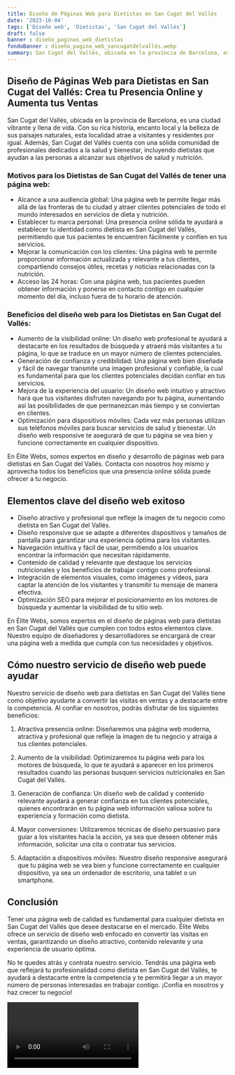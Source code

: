 ```yaml
---
title: Diseño de Páginas Web para Dietistas en San Cugat del Vallés
date: '2023-10-04'
tags: ['Diseño web', 'Dietistas', 'San Cugat del Vallés']
draft: false
banner : diseño_paginas_web_dietistas
fondoBanner : diseño_pagina_web_sancugatdelvallés.webp
summary: San Cugat del Vallés, ubicada en la provincia de Barcelona, es una ciudad vibrante y llena de vida. Con su rica historia, encanto local y la belleza de sus paisajes naturales, esta localidad atrae a visitantes y residentes por igual. Además, San Cugat del Vallés cuenta con una sólida comunidad de profesionales dedicados a la salud y bienestar, incluyendo dietistas que ayudan a las personas a alcanzar sus objetivos de salud y nutrición.
---
```


## Diseño de Páginas Web para Dietistas en San Cugat del Vallés: Crea tu Presencia Online y Aumenta tus Ventas 

San Cugat del Vallés, ubicada en la provincia de Barcelona, es una ciudad vibrante y llena de vida. Con su rica historia, encanto local y la belleza de sus paisajes naturales, esta localidad atrae a visitantes y residentes por igual. Además, San Cugat del Vallés cuenta con una sólida comunidad de profesionales dedicados a la salud y bienestar, incluyendo dietistas que ayudan a las personas a alcanzar sus objetivos de salud y nutrición.

### Motivos para los Dietistas de San Cugat del Vallés de tener una página web:

- Alcance a una audiencia global: Una página web te permite llegar más allá de las fronteras de tu ciudad y atraer clientes potenciales de todo el mundo interesados en servicios de dieta y nutrición.
- Establecer tu marca personal: Una presencia online sólida te ayudará a establecer tu identidad como dietista en San Cugat del Vallés, permitiendo que tus pacientes te encuentren fácilmente y confíen en tus servicios.
- Mejorar la comunicación con los clientes: Una página web te permite proporcionar información actualizada y relevante a tus clientes, compartiendo consejos útiles, recetas y noticias relacionadas con la nutrición.
- Acceso las 24 horas: Con una página web, tus pacientes pueden obtener información y ponerse en contacto contigo en cualquier momento del día, incluso fuera de tu horario de atención.

### Beneficios del diseño web para los Dietistas en San Cugat del Vallés:

- Aumento de la visibilidad online: Un diseño web profesional te ayudará a destacarte en los resultados de búsqueda y atraerá más visitantes a tu página, lo que se traduce en un mayor número de clientes potenciales.
- Generación de confianza y credibilidad: Una página web bien diseñada y fácil de navegar transmite una imagen profesional y confiable, la cual es fundamental para que los clientes potenciales decidan confiar en tus servicios.
- Mejora de la experiencia del usuario: Un diseño web intuitivo y atractivo hará que tus visitantes disfruten navegando por tu página, aumentando así las posibilidades de que permanezcan más tiempo y se conviertan en clientes.
- Optimización para dispositivos móviles: Cada vez más personas utilizan sus teléfonos móviles para buscar servicios de salud y bienestar. Un diseño web responsive te asegurará de que tu página se vea bien y funcione correctamente en cualquier dispositivo.

En Élite Webs, somos expertos en diseño y desarrollo de páginas web para dietistas en San Cugat del Vallés. Contacta con nosotros hoy mismo y aprovecha todos los beneficios que una presencia online sólida puede ofrecer a tu negocio.

<GifSeo />

<Cta />

## Elementos clave del diseño web exitoso

- Diseño atractivo y profesional que refleje la imagen de tu negocio como dietista en San Cugat del Vallés.
- Diseño responsive que se adapte a diferentes dispositivos y tamaños de pantalla para garantizar una experiencia óptima para los visitantes.
- Navegación intuitiva y fácil de usar, permitiendo a los usuarios encontrar la información que necesitan rápidamente.
- Contenido de calidad y relevante que destaque los servicios nutricionales y los beneficios de trabajar contigo como profesional.
- Integración de elementos visuales, como imágenes y vídeos, para captar la atención de los visitantes y transmitir tu mensaje de manera efectiva.
- Optimización SEO para mejorar el posicionamiento en los motores de búsqueda y aumentar la visibilidad de tu sitio web.

En Élite Webs, somos expertos en el diseño de páginas web para dietistas en San Cugat del Vallés que cumplen con todos estos elementos clave. Nuestro equipo de diseñadores y desarrolladores se encargará de crear una página web a medida que cumpla con tus necesidades y objetivos.

## Cómo nuestro servicio de diseño web puede ayudar

Nuestro servicio de diseño web para dietistas en San Cugat del Vallés tiene como objetivo ayudarte a convertir las visitas en ventas y a destacarte entre la competencia. Al confiar en nosotros, podrás disfrutar de los siguientes beneficios:

1. Atractiva presencia online: Diseñaremos una página web moderna, atractiva y profesional que refleje la imagen de tu negocio y atraiga a tus clientes potenciales.

2. Aumento de la visibilidad: Optimizaremos tu página web para los motores de búsqueda, lo que te ayudará a aparecer en los primeros resultados cuando las personas busquen servicios nutricionales en San Cugat del Vallés.

3. Generación de confianza: Un diseño web de calidad y contenido relevante ayudará a generar confianza en tus clientes potenciales, quienes encontrarán en tu página web información valiosa sobre tu experiencia y formación como dietista.

4. Mayor conversiones: Utilizaremos técnicas de diseño persuasivo para guiar a los visitantes hacia la acción, ya sea que deseen obtener más información, solicitar una cita o contratar tus servicios.

5. Adaptación a dispositivos móviles: Nuestro diseño responsive asegurará que tu página web se vea bien y funcione correctamente en cualquier dispositivo, ya sea un ordenador de escritorio, una tablet o un smartphone.

## Conclusión

Tener una página web de calidad es fundamental para cualquier dietista en San Cugat del Vallés que desee destacarse en el mercado. Élite Webs ofrece un servicio de diseño web enfocado en convertir las visitas en ventas, garantizando un diseño atractivo, contenido relevante y una experiencia de usuario óptima.

No te quedes atrás y contrata nuestro servicio. Tendrás una página web que reflejará tu profesionalidad como dietista en San Cugat del Vallés, te ayudará a destacarte entre la competencia y te permitirá llegar a un mayor número de personas interesadas en trabajar contigo. ¡Confía en nosotros y haz crecer tu negocio!

<Video />

<CtaBot job='Dietistas' city='San Cugat del Vallés'/>

<Gmaps query='San Cugat del Vallés+españa+maps' />